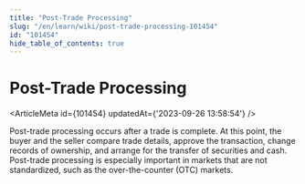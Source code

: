 ```yaml
---
title: "Post-Trade Processing"
slug: "/en/learn/wiki/post-trade-processing-101454"
id: "101454"
hide_table_of_contents: true
---
```



# Post-Trade Processing

<ArticleMeta id={101454} updatedAt={'2023-09-26 13:58:54'} />
<div className='border-solid border-b border-t-0 my-4 border-[var(--ifm-color-gray-300)]' />

Post-trade processing occurs after a trade is complete. At this point, the buyer and the seller compare trade details, approve the transaction, change records of ownership, and arrange for the transfer of securities and cash. Post-trade processing is especially important in markets that are not standardized, such as the over-the-counter (OTC) markets.
